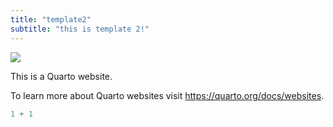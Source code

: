 ```yaml
---
title: "template2"
subtitle: "this is template 2!"
---
```

![](images/landscape.png)

This is a Quarto website.

To learn more about Quarto websites visit <https://quarto.org/docs/websites>.

```r
1 + 1
```
